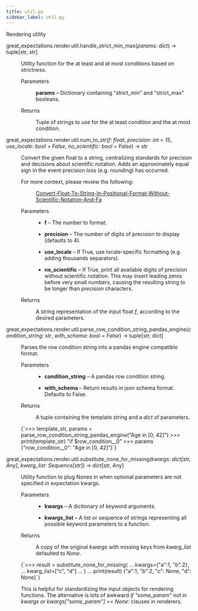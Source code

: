 ```yaml
---
title: util.py
sidebar_label: util.py
---
```


<section class="sphinx-api-doc" id="util">

<p>Rendering utility</p>
<dl class="py function">
<dt class="sig sig-object py">
<span class="sig-prename descclassname"><span class="pre">great_expectations.render.util.</span></span><span class="sig-name descname"><span class="pre">handle_strict_min_max</span></span><span class="sig-paren">(</span><em class="sig-param"><span class="n"><span class="pre">params</span></span><span class="p"><span class="pre">:</span></span><span class="w"> </span><span class="n"><span class="pre">dict</span></span></em><span class="sig-paren">)</span> <span class="sig-return"><span class="sig-return-icon">→</span> <span class="sig-return-typehint"><span class="pre">tuple</span><span class="p"><span class="pre">[</span></span><span class="pre">str</span><span class="p"><span class="pre">,</span></span><span class="w"> </span><span class="pre">str</span><span class="p"><span class="pre">]</span></span></span></span>
</dt>

<dd>
<p>Utility function for the at least and at most conditions based on strictness.</p>
<dl class="field-list simple">
<dt class="field-odd">Parameters
</dt>

<dd class="field-odd"><p><strong>params</strong> – Dictionary containing "strict_min" and "strict_max" booleans.</p>
</dd>
<dt class="field-even">Returns
</dt>

<dd class="field-even"><p>Tuple of strings to use for the at least condition and the at most condition.</p>
</dd>
</dl>
</dd></dl>
<dl class="py function">
<dt class="sig sig-object py">
<span class="sig-prename descclassname"><span class="pre">great_expectations.render.util.</span></span><span class="sig-name descname"><span class="pre">num_to_str</span></span><span class="sig-paren">(</span><em class="sig-param"><span class="n"><span class="pre">f</span></span><span class="p"><span class="pre">:</span></span><span class="w"> </span><span class="n"><span class="pre">float</span></span></em>, <em class="sig-param"><span class="n"><span class="pre">precision</span></span><span class="p"><span class="pre">:</span></span><span class="w"> </span><span class="n"><span class="pre">int</span></span><span class="w"> </span><span class="o"><span class="pre">=</span></span><span class="w"> </span><span class="default_value"><span class="pre">15</span></span></em>, <em class="sig-param"><span class="n"><span class="pre">use_locale</span></span><span class="p"><span class="pre">:</span></span><span class="w"> </span><span class="n"><span class="pre">bool</span></span><span class="w"> </span><span class="o"><span class="pre">=</span></span><span class="w"> </span><span class="default_value"><span class="pre">False</span></span></em>, <em class="sig-param"><span class="n"><span class="pre">no_scientific</span></span><span class="p"><span class="pre">:</span></span><span class="w"> </span><span class="n"><span class="pre">bool</span></span><span class="w"> </span><span class="o"><span class="pre">=</span></span><span class="w"> </span><span class="default_value"><span class="pre">False</span></span></em><span class="sig-paren">)</span> <span class="sig-return"><span class="sig-return-icon">→</span> <span class="sig-return-typehint"><span class="pre">str</span></span></span>
</dt>

<dd>
<p>Convert the given float to a string, centralizing standards for precision and decisions about scientific     notation. Adds an approximately equal sign in the event precision loss (e.g. rounding) has occurred.</p>
<dl class="simple">
<dt>For more context, please review the following:
</dt>
<dd>
<p><a class="reference external" href="https://stackoverflow.com/questions/38847690/convert-float-to-string-in-positional-format-without-scientific-notation-and-fa">Convert-Float-To-String-In-Positional-Format-Without-Scientific-Notation-And-Fa</a></p>
</dd>
</dl>
<dl class="field-list simple">
<dt class="field-odd">Parameters
</dt>

<dd class="field-odd"><ul class="simple">
<li><p><strong>f</strong> – The number to format.</p></li>
<li><p><strong>precision</strong> – The number of digits of precision to display (defaults to 4).</p></li>
<li><p><strong>use_locale</strong> – If True, use locale-specific formatting (e.g. adding thousands separators).</p></li>
<li><p><strong>no_scientific</strong> – If True, print all available digits of precision without scientific notation. This may insert
leading zeros before very small numbers, causing the resulting string to be longer than <cite>precision</cite>
characters.</p></li>
</ul>
</dd>
<dt class="field-even">Returns
</dt>

<dd class="field-even"><p>A string representation of the input float <cite>f</cite>, according to the desired parameters.</p>
</dd>
</dl>
</dd></dl>
<dl class="py function">
<dt class="sig sig-object py">
<span class="sig-prename descclassname"><span class="pre">great_expectations.render.util.</span></span><span class="sig-name descname"><span class="pre">parse_row_condition_string_pandas_engine</span></span><span class="sig-paren">(</span><em class="sig-param"><span class="n"><span class="pre">condition_string</span></span><span class="p"><span class="pre">:</span></span><span class="w"> </span><span class="n"><span class="pre">str</span></span></em>, <em class="sig-param"><span class="n"><span class="pre">with_schema</span></span><span class="p"><span class="pre">:</span></span><span class="w"> </span><span class="n"><span class="pre">bool</span></span><span class="w"> </span><span class="o"><span class="pre">=</span></span><span class="w"> </span><span class="default_value"><span class="pre">False</span></span></em><span class="sig-paren">)</span> <span class="sig-return"><span class="sig-return-icon">→</span> <span class="sig-return-typehint"><span class="pre">tuple</span><span class="p"><span class="pre">[</span></span><span class="pre">str</span><span class="p"><span class="pre">,</span></span><span class="w"> </span><span class="pre">dict</span><span class="p"><span class="pre">]</span></span></span></span>
</dt>

<dd>
<p>Parses the row condition string into a pandas engine compatible format.</p>
<dl class="field-list simple">
<dt class="field-odd">Parameters
</dt>

<dd class="field-odd"><ul class="simple">
<li><p><strong>condition_string</strong> – A pandas row condition string.</p></li>
<li><p><strong>with_schema</strong> – Return results in json schema format. Defaults to False.</p></li>
</ul>
</dd>
<dt class="field-even">Returns
</dt>

<dd class="field-even"><p>A tuple containing the template string and a <cite>dict</cite> of parameters.</p>
</dd>
</dl>
<p><CodeBlock language="python">{`>>> template_str, params = parse_row_condition_string_pandas_engine("Age in [0, 42]")
>>> print(template_str)
"if $row_condition__0"
>>> params
{"row_condition__0": "Age in [0, 42]"}`}</CodeBlock></p>
</dd></dl>
<dl class="py function">
<dt class="sig sig-object py">
<span class="sig-prename descclassname"><span class="pre">great_expectations.render.util.</span></span><span class="sig-name descname"><span class="pre">substitute_none_for_missing</span></span><span class="sig-paren">(</span><em class="sig-param"><span class="n"><span class="pre">kwargs</span></span><span class="p"><span class="pre">:</span></span><span class="w"> </span><span class="n"><span class="pre">dict</span><span class="p"><span class="pre">[</span></span><span class="pre">str</span><span class="p"><span class="pre">,</span></span><span class="w"> </span><span class="pre">Any</span><span class="p"><span class="pre">]</span></span></span></em>, <em class="sig-param"><span class="n"><span class="pre">kwarg_list</span></span><span class="p"><span class="pre">:</span></span><span class="w"> </span><span class="n"><span class="pre">Sequence</span><span class="p"><span class="pre">[</span></span><span class="pre">str</span><span class="p"><span class="pre">]</span></span></span></em><span class="sig-paren">)</span> <span class="sig-return"><span class="sig-return-icon">→</span> <span class="sig-return-typehint"><span class="pre">dict</span><span class="p"><span class="pre">[</span></span><span class="pre">str</span><span class="p"><span class="pre">,</span></span><span class="w"> </span><span class="pre">Any</span><span class="p"><span class="pre">]</span></span></span></span>
</dt>

<dd>
<p>Utility function to plug Nones in when optional parameters are not specified in expectation kwargs.</p>
<dl class="field-list simple">
<dt class="field-odd">Parameters
</dt>

<dd class="field-odd"><ul class="simple">
<li><p><strong>kwargs</strong> – A dictionary of keyword arguments.</p></li>
<li><p><strong>kwargs_list</strong> – A list or sequence of strings representing all possible keyword parameters to a function.</p></li>
</ul>
</dd>
<dt class="field-even">Returns
</dt>

<dd class="field-even"><p>A copy of the original <cite>kwargs</cite> with missing keys from <cite>kwarg_list</cite> defaulted to <cite>None</cite>.</p>
</dd>
</dl>
<p><CodeBlock language="python">{`>>> result = substitute_none_for_missing(
…    kwargs={"a":1, "b":2},
…    kwarg_list=["c", "d"]
… )
… print(result)
{"a":1, "b":2, "c": None, "d": None}`}</CodeBlock></p>
<p>This is helpful for standardizing the input objects for rendering functions.
The alternative is lots of awkward <cite>if "some_param" not in kwargs or kwargs["some_param"] == None:</cite> clauses in renderers.</p>
</dd></dl>
</section>